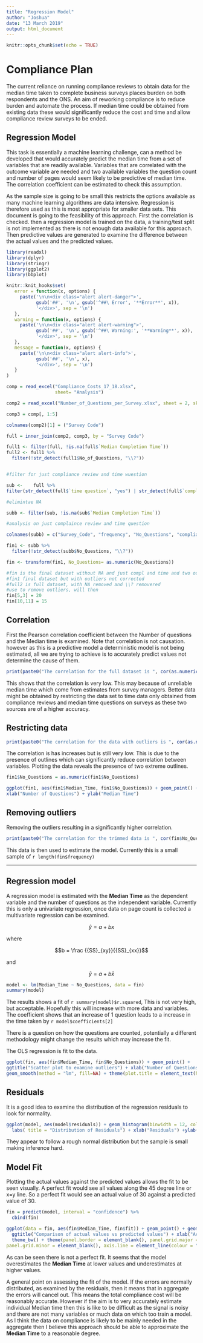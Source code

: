 ---
title: "Regression Model"
author: "Joshua"
date: "13 March 2019"
output: html_document
---

```{r setup, include=FALSE}
knitr::opts_chunk$set(echo = TRUE)
```

# Compliance Plan

The current reliance on running compliance reviews to obtain data for the median time taken to complete business surveys places burden on both respondents and the ONS. An aim of reworking compliance is to reduce burden and automate the process. If median time could be obtained from existing data these would significantly reduce the cost and time and allow compliance review surveys to be ended. 

## Regression Model

This task is essentially a machine learning challenge, can a method be developed that would accurately predict the median time from a set of variables that are readily available. Variables that are correlated with the outcome variable are needed and two available variables the question count and number of pages would seem likely to be predictive of median time. The correlation coefficient can be estimated to check this assumption. 

As the sample size is going to be small this restricts the options available as many machine learning algorithms are data intensive. Regression is therefore used as this is most appropriate for smaller data sets. This document is going to  the feasibility of this approach. First the correlation is checked. then a regression model is trained on the data, a training/test split is not implemented as there is not enough data available for this approach. Then predictive values are generated to examine the difference between the actual values and the predicted values. 

```{r include=FALSE}
library(readxl)
library(dplyr)
library(stringr)
library(ggplot2)
library(bbplot)

knitr::knit_hooks$set(
   error = function(x, options) {
     paste('\n\n<div class="alert alert-danger">',
           gsub('##', '\n', gsub('^##\ Error', '**Error**', x)),
           '</div>', sep = '\n')
   },
   warning = function(x, options) {
     paste('\n\n<div class="alert alert-warning">',
           gsub('##', '\n', gsub('^##\ Warning:', '**Warning**', x)),
           '</div>', sep = '\n')
   },
   message = function(x, options) {
     paste('\n\n<div class="alert alert-info">',
           gsub('##', '\n', x),
           '</div>', sep = '\n')
   }
)
```

```{r include=FALSE}
comp = read_excel("Compliance_Costs_17_18.xlsx",
                  sheet= "Analysis")

comp2 = read_excel("Number_of_Questions_per_Survey.xlsx", sheet = 2, skip = 3)

comp3 = comp[, 1:5]

colnames(comp2)[1] = ("Survey Code")  

full = inner_join(comp2, comp3, by = "Survey Code")

full1 <- filter(full, !is.na(full$`Median Completion Time`))
full2 <- full1 %>%
  filter(!str_detect(full1$No_of_Questions, "\\?"))


#filter for just compliance review and time wuestion 

sub <-    full %>%
filter(str_detect(full$`time question`, "yes") | str_detect(full$`compliance review`, "yes")) 

#elimintae NA 

subb <- filter(sub, !is.na(sub$`Median Completion Time`))

#analysis on just complaince review and time question

colnames(subb) = c("Survey_Code", "frequency", "No_Questions", "compliance_review", "time_question", "survey_questionnaire" , "mode", "Frequency", "Sample_Size", "Achieved_Sample", "Median_Time")          

fin1 <- subb %>%
  filter(!str_detect(subb$No_Questions, "\\?"))

fin <- transform(fin1, No_Questions= as.numeric(No_Questions)) 

#fin is the final dataset without NA and just compl and time and two outlier corrected
#fin1 final dataset but with outliers not corrected
#full2 is full dataset, with NA removed and \\? removered
#use to remove outliers, will then
fin[5,3] = 20
fin[10,11] = 15

```

## Correlation 
First the Pearson correlation coefficient between the Number of questions and the Median time is examined. Note that correlation is not causation. however as this is a predictive model a deterministic model is not being estimated, all we are trying to achieve is to accurately predict values not determine the cause of them.  

```{r echo=FALSE, comment=""}
print(paste0("The correlation for the full dataset is ", cor(as.numeric(full2$No_of_Questions), full2$`Median Completion Time`)))

```

This shows that the correlation is very low. This may because of unreliable median time which come from estimates from survey managers. Better data might be obtained by restricting the data set to time data only obtained from compliance reviews and median time questions on surveys as these two sources are of a higher accuracy.  

## Restricting data 

```{r echo=FALSE, comment=""}
print(paste0("The correlation for the data with outliers is ", cor(as.numeric(fin1$No_Questions), fin1$Median_Time)))
```
The correlation is has increases but is still very low. This is due to the presence of outlines which can significantly reduce correlation between variables. Plotting the data reveals the presence of two extreme outlines. 

```{r echo=FALSE, comment=""}
fin1$No_Questions = as.numeric(fin1$No_Questions)

ggplot(fin1, aes(fin1$Median_Time, fin1$No_Questions)) + geom_point() + ggtitle("Scatter plot to examine outliers") +
xlab("Number of Questions") + ylab("Median Time") 
```

## Removing outliers

Removing the outliers resulting in a significantly higher correlation.

```{r echo=FALSE, comment=""}
print(paste0("The correlation for the trimmed data is ", cor(fin$No_Questions, fin$Median_Time)))
```

This data is then used to estimate the model. Currently this is a small sample of `r length(fin$frequency)`

___

## Regression model

A regression model is estimated with the **Median Time** as the dependent variable and the number of questions as the independent variable. Currently this is only a univariate regression, once data on page count is collected a multivariate regression can be examined. 

$$\hat{y} = a + bx$$

where 

$$b = \frac {{SS}_{xy}}{{SS}_{xx}}$$

and 

$$\bar{y} = a + b\bar{x}$$


```{r echo=FALSE, comment=""}
model <- lm(Median_Time ~ No_Questions, data = fin)
summary(model)
```

The results shows a fit of `r summary(model)$r.squared`, This is not very high, but acceptable. Hopefully this will increase with more data and variables. The coefficient shows that an increase of 1 question leads to a increase in the time taken by `r model$coefficients[2]` 

There is a question on how the questions are counted, potentially a different methodology might change the results which may increase the fit.

The OLS regression is fit to the data. 

```{r echo=FALSE}

ggplot(fin, aes(fin$Median_Time, fin$No_Questions)) + geom_point() + 
ggtitle("Scatter plot to examine outliers") + xlab("Number of Questions") + ylab("Median Time") +
geom_smooth(method = "lm", fill=NA) + theme(plot.title = element_text(hjust = 0.5))

```

## Residuals

It is a good idea to examine the distribution of the regression residuals to look for normality. 

```{r echo=FALSE}

ggplot(model, aes(model$residuals)) + geom_histogram(binwidth = 12, colour = "white", fill = "#1380A1") +
  labs( title = "Distribution of Residuals") + xlab("Residuals") +ylab("") + theme(plot.title = element_text(hjust = 0.5))

```

They appear to follow a rough normal distribution but the sample is small making inference hard. 

## Model Fit 

Plotting the actual values against the predicted values allows the fit to be seen visually. A perfect fit would see all values along the 45 degree line or x=y line. So a perfect fit would see an actual value of 30 against a predicted value of 30. 

```{r echo=FALSE}

fin = predict(model, interval = "confidence") %>%
  cbind(fin)

ggplot(data = fin, aes(fin$Median_Time, fin$fit)) + geom_point() + geom_abline(slope = 1) + theme(plot.title = element_text(hjust = 0.5)) +
  ggtitle("Comparison of actual values vs predicted values") + xlab("Actual") + ylab("Predicted") + theme_bw() +
  theme_bw() + theme(panel.border = element_blank(), panel.grid.major = element_blank(),
panel.grid.minor = element_blank(), axis.line = element_line(colour = "black"))

```

As can be seen there is not a perfect fit. It seems that the model overestimates the **Median Time** at lower values and underestimates at higher values. 

A general point on assessing the fit of the model. If the errors are normally distributed, as examined by the residuals, then it means that in aggregate the errors will cancel out. This means the total compliance cost will be reasonably accurate. However if the aim is to very accurately estimate individual Median time then this is like to be difficult as the signal is noisy and there are not many variables or much data on which too train a model. As I think the data on compliance is likely to be mainly needed in the aggregate then I believe this approach should be able to approximate the **Median Time** to a reasonable degree. 




















